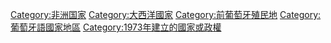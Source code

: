 {{Catnav|頁面分類|地理|国家|非洲国家}}

{{catmore}}
{{Commonscat|Guinea-Bissau}}
{{DEFAULTSORT:Guiné-Bissau}}
[[Category:非洲国家|Category:非洲国家]]
[[Category:大西洋國家|Category:大西洋國家]]
[[Category:前葡萄牙殖民地|Category:前葡萄牙殖民地]]
[[Category:葡萄牙語國家地區|Category:葡萄牙語國家地區]]
[[Category:1973年建立的國家或政權|Category:1973年建立的國家或政權]]